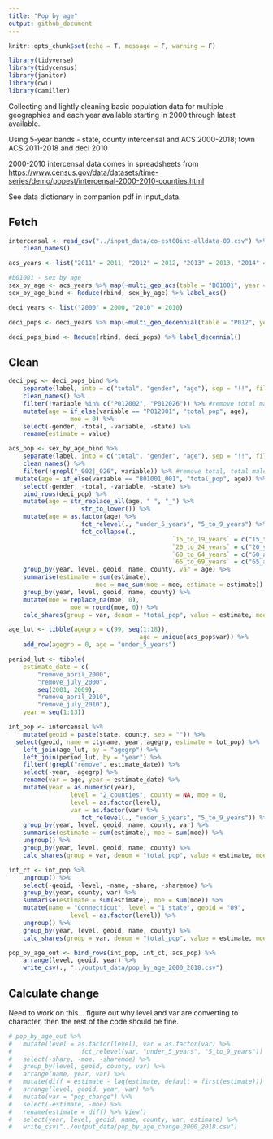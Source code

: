 ```yaml
---
title: "Pop by age"
output: github_document
---
```


```r
knitr::opts_chunk$set(echo = T, message = F, warning = F)
```

```r
library(tidyverse)
library(tidycensus)
library(janitor)
library(cwi)
library(camiller)
```

Collecting and lightly cleaning basic population data for multiple
geographies and each year available starting in 2000 through latest
available.

Using 5-year bands - state, county intercensal and ACS 2000-2018; town ACS 2011-2018 and deci 2010

2000-2010 intercensal data comes in spreadsheets from
<https://www.census.gov/data/datasets/time-series/demo/popest/intercensal-2000-2010-counties.html>

See data dictionary in companion pdf in input_data.

## Fetch

```r
intercensal <- read_csv("../input_data/co-est00int-alldata-09.csv") %>%
	clean_names()

acs_years <- list("2011" = 2011, "2012" = 2012, "2013" = 2013, "2014" = 2014, "2015" = 2015, "2016" = 2016, "2017" = 2017, "2018" = 2018)

#b01001 - sex by age
sex_by_age <- acs_years %>% map(~multi_geo_acs(table = "B01001", year = ., new_england = F))
sex_by_age_bind <- Reduce(rbind, sex_by_age) %>% label_acs()

deci_years <- list("2000" = 2000, "2010" = 2010)

deci_pops <- deci_years %>% map(~multi_geo_decennial(table = "P012", year = .))

deci_pops_bind <- Reduce(rbind, deci_pops) %>% label_decennial() 
```

## Clean

```r
deci_pop <- deci_pops_bind %>% 
	separate(label, into = c("total", "gender", "age"), sep = "!!", fill = "right") %>% 
	clean_names() %>% 
	filter(!variable %in% c("P012002", "P012026")) %>% #remove total male, total female
	mutate(age = if_else(variable == "P012001", "total_pop", age),
				 moe = 0) %>% 
	select(-gender, -total, -variable, -state) %>% 
	rename(estimate = value)

acs_pop <- sex_by_age_bind %>%
	separate(label, into = c("total", "gender", "age"), sep = "!!", fill = "right") %>% 
	clean_names() %>%
	filter(!grepl("_002|_026", variable)) %>% #remove total, total male, total female
  mutate(age = if_else(variable == "B01001_001", "total_pop", age)) %>% 
	select(-gender, -total, -variable, -state) %>% 
	bind_rows(deci_pop) %>% 
	mutate(age = str_replace_all(age, " ", "_") %>% 
				 	str_to_lower()) %>% 
	mutate(age = as.factor(age) %>% 
				 	fct_relevel(., "under_5_years", "5_to_9_years") %>% 
				 	fct_collapse(.,
				 							 `15_to_19_years` = c("15_to_17_years", "18_and_19_years"),
				 							 `20_to_24_years` = c("20_years", "21_years", "22_to_24_years"),
				 							 `60_to_64_years` = c("60_and_61_years", "62_to_64_years"),
				 							 `65_to_69_years` = c("65_and_66_years", "67_to_69_years"))) %>% 
	group_by(year, level, geoid, name, county, var = age) %>% 
	summarise(estimate = sum(estimate),
						moe = moe_sum(moe = moe, estimate = estimate)) %>% 
	group_by(year, level, geoid, name, county) %>% 
	mutate(moe = replace_na(moe, 0),
				 moe = round(moe, 0)) %>% 
	calc_shares(group = var, denom = "total_pop", value = estimate, moe = moe)

age_lut <- tibble(agegrp = c(99, seq(1:18)),
									age = unique(acs_pop$var)) %>% 
	add_row(agegrp = 0, age = "under_5_years")

period_lut <- tibble(
	estimate_date = c(
		"remove_april_2000",
		"remove_july_2000",
		seq(2001, 2009),
		"remove_april_2010",
		"remove_july_2010"),
	year = seq(1:13))

int_pop <- intercensal %>% 
	mutate(geoid = paste(state, county, sep = "")) %>% 
  select(geoid, name = ctyname, year, agegrp, estimate = tot_pop) %>% 
	left_join(age_lut, by = "agegrp") %>% 
	left_join(period_lut, by = "year") %>% 
	filter(!grepl("remove", estimate_date)) %>% 
	select(-year, -agegrp) %>% 
	rename(var = age, year = estimate_date) %>% 
	mutate(year = as.numeric(year),
				 level = "2_counties", county = NA, moe = 0,
				 level = as.factor(level),
				 var = as.factor(var) %>% 
				 	fct_relevel(., "under_5_years", "5_to_9_years")) %>% 
	group_by(year, level, geoid, name, county, var) %>% 
	summarise(estimate = sum(estimate), moe = sum(moe)) %>% 
	ungroup() %>% 
	group_by(year, level, geoid, name, county) %>% 
	calc_shares(group = var, denom = "total_pop", value = estimate, moe = moe)

int_ct <- int_pop %>% 
	ungroup() %>% 
	select(-geoid, -level, -name, -share, -sharemoe) %>% 
	group_by(year, county, var) %>% 
	summarise(estimate = sum(estimate), moe = sum(moe)) %>% 
	mutate(name = "Connecticut", level = "1_state", geoid = "09",
				 level = as.factor(level)) %>% 
	ungroup() %>% 
	group_by(year, level, geoid, name, county) %>% 
	calc_shares(group = var, denom = "total_pop", value = estimate, moe = moe)

pop_by_age_out <- bind_rows(int_pop, int_ct, acs_pop) %>% 
	arrange(level, geoid, year) %>% 
	write_csv(., "../output_data/pop_by_age_2000_2018.csv")
```

## Calculate change

Need to work on this... figure out why level and var are converting to character, then the rest of the code should be fine.
```r
# pop_by_age_out %>% 
# 	mutate(level = as.factor(level), var = as.factor(var) %>% 
# 				 	fct_relevel(var, "under_5_years", "5_to_9_years")) %>% 
# 	select(-share, -moe, -sharemoe) %>% 
# 	group_by(level, geoid, county, var) %>% 
# 	arrange(name, year, var) %>% 
# 	mutate(diff = estimate - lag(estimate, default = first(estimate))) %>% 
# 	arrange(level, geoid, year, var) %>% 
# 	mutate(var = "pop_change") %>% 
# 	select(-estimate, -moe) %>% 
# 	rename(estimate = diff) %>% View()
# 	select(year, level, geoid, name, county, var, estimate) %>%
# 	write_csv("../output_data/pop_by_age_change_2000_2018.csv")

```